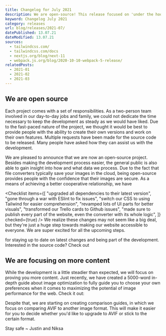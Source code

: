 ```yaml
---
title: Changelog for July 2021
description: We are open-source! This release focused on 'under the hood' changes, like switching to TailwindCSS.
keyword: Changelog July 2021
category: releases
url: blog/releases/2021-07/
datePublished: 13.07.21
dateModified: 13.07.21
sources:
  - tailwindcss.com/
  - tailwindcss.com/docs
  - nextjs.org/blog/next-11
  - webpack.js.org/blog/2020-10-10-webpack-5-release/
relatedPosts:
  - 2021-01
  - 2021-02
  - 2021-03
---
```


## We are open source

Each project comes with a set of responsibilities. As a two-person team involved in our day-to-day jobs and family, we could not dedicate the time necessary to keep the development as steady as we would have liked. Due to the fast-paced nature of the project, we thought it would be best to provide people with the ability to create their own versions and work on their own features. Multiple requests have been made for the source code to be released. Many people have asked how they can assist us with the development.

We are pleased to announce that we are now an open-source project. Besides making the development process easier, the general public is also able to gain insight into how and what data we process. Due to the fact that file converters typically save your images in the cloud, being open-source provides people with the confidence that their images are secure. As a means of achieving a better cooperative relationship, we have

<Checklist
  items={[
    "upgraded all dependencies to their latest version",
    "gone through a war with ESlint to fix issues",
    "switch our CSS to using Tailwind for easier comprehension",
    "revamped lots of UI parts for better visuals",
    "transformed our Trello cards to Github issues",
    "made sure to publish every part of the website, even the converter with its whole logic",
  ]}
  checked={true}
/>
We realize these changes may not seem like a big deal, but they're just a huge step
towards making our website accessible to everyone. We are super excited for all the
upcoming steps.
<Link text="Join our Discord" href="discord.com/invite/6w42YpF5hm" />
for staying up to date on latest changes and being part of the development. Interested
in the source code? Check out
<Link text="Github." href="github.com/justinschmitz97/avif.io/" />

## We are focusing on more content

While the development is a little steadier than expected, we will focus on proving you more content. Just recently, we have created a 5000-word in-depth guide about image optimization to fully guide you to choose your own preferences when it comes to maximizing the potential of image performance for the web. Check it out:

<Link
  text="Image Web Performance Guide"
  href="/blog/articles/optimize-images-for-web-performance/"
/>

Despite that, we are starting on creating comparison guides, in which we focus on comparing AVIF to another image format. This will make it easier for you to decide whether you'd like to upgrade to AVIF or stick to the certain format.

<Link
  text="Explore our current comparison articles here"
  href="/blog/#comparisons"
/>

Stay safe ~ Justin and Niksa
